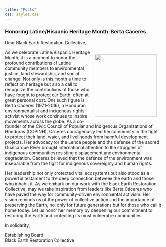 ```yaml
---
title: "Posts"
css: styles.css
---
```


### Honoring Latine/Hispanic Heritage Month: Berta Cáceres

Dear Black Earth Restoration Collective,

![](images/bertacaceres.jpg){style="float: right; margin: 15px 15px 15px 15px;" width="200"}

As we celebrate Latine/Hispanic Heritage Month, it is a moment to honor the profound contributions of Latine community members to environmental justice, land stewardship, and social change. Not only is this month a time to reflect on heritage but also a call to recognize the contributions of those who have fought to protect our Earth, often at great personal cost. One such figure is Berta Cáceres (1971–2016), a Honduran environmentalist and indigenous rights activist whose work continues to inspire movements across the globe. As a co-founder of the Civic Council of Popular and Indigenous Organizations of Honduras (COPINH), Cáceres courageously led her community in the fight to protect their land, water, and livelihoods from harmful development projects. Her advocacy for the Lenca people and the defense of the sacred Gualcarque River brought international attention to the struggles of indigenous communities resisting displacement and environmental degradation. Cáceres believed that the defense of the environment was inseparable from the fight for indigenous sovereignty and human rights.

Her leadership not only protected vital ecosystems but also stood as a powerful testament to the deep connection between the earth and those who inhabit it. As we embark on our work with the Black Earth Restoration Collective, may we take inspiration from leaders like Berta Cáceres who have paved the way for community-driven environmental activism. Her vision reminds us of the power of collective action and the importance of preserving the Earth, not only for future generations but for those who call it home today. Let us honor her memory by deepening our commitment to restoring the Earth and protecting its most vulnerable communities.

In solidarity,

Establishing Board\
Black Earth Restoration Collective
